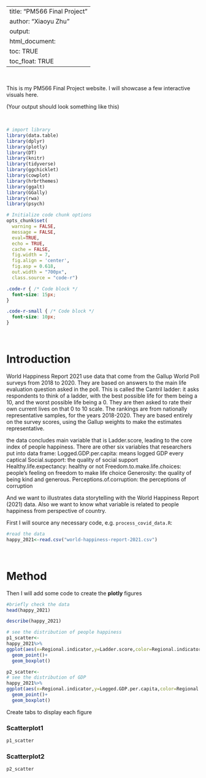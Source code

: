 
---
title: "PM566 Final Project"
author: "Xiaoyu Zhu"
output: 
    html_document:
        toc: TRUE
        toc_float: TRUE
---

<br>

This is my PM566 Final Project website. I will showcase a few interactive visuals here.

(Your output should look something like this)

<br>

```r
# import library
library(data.table)
library(dplyr)
library(plotly)
library(DT)
library(knitr)
library(tidyverse) 
library(ggchicklet)
library(cowplot)
library(hrbrthemes)
library(ggalt)
library(GGally)
library(rwa)
library(psych)

# Initialize code chunk options
opts_chunk$set(
  warning = FALSE,
  message = FALSE,
  eval=TRUE,
  echo = TRUE,
  cache = FALSE,
  fig.width = 7, 
  fig.align = 'center',
  fig.asp = 0.618,
  out.width = "700px",
  class.source = "code-r")
```

```css
.code-r { /* Code block */
  font-size: 15px;
}

.code-r-small { /* Code block */
  font-size: 10px;
}
```

<br>

# Introduction


World Happiness Report 2021 use data that come from the Gallup World Poll surveys from 2018 to 2020. They are based on answers to the main life evaluation question asked in the poll. This is called the Cantril ladder: it asks respondents to think of a ladder, with the best possible life for them being a 10, and the worst possible life being a 0. They are then asked to rate their own current lives on that 0 to 10 scale. The rankings are from nationally representative samples, for the years 2018-2020. They are based entirely on the survey scores, using the Gallup weights to make the estimates representative. 

the data concludes main variable that is Ladder.score, leading to the core index of people happiness. There are other six variables that researchers put into data frame:
Logged.GDP.per.capita: means logged GDP every captical
Social.support: the quality of social support 
Healthy.life.expectancy: healthy or not
Freedom.to.make.life.choices: people's feeling on freedom to make life choice
Generosity: the quality of being kind and generous.
Perceptions.of.corruption: the perceptions of corruption

And we want to illustrates data storytelling with the World Happiness Report (2021) data. Also we want to know what variable is related to people happiness from perspective of country.


First I will source any necessary code, e.g. `process_covid_data.R`:

```r
#read the data
happy_2021<-read.csv("world-happiness-report-2021.csv")

```

<br>

# Method

Then I will add some code to create the **plotly** figures
```r
#briefly check the data
head(happy_2021)
```

```r
describe(happy_2021)
```

```r
# see the distribution of people happiness
p1_scatter<-
happy_2021%>%
ggplot(aes(x=Regional.indicator,y=Ladder.score,color=Regional.indicator))+
  geom_point()+
  geom_boxplot()
```

```r
p2_scatter<-
# see the distribution of GDP
happy_2021%>%
ggplot(aes(x=Regional.indicator,y=Logged.GDP.per.capita,color=Regional.indicator))+
  geom_point()+
  geom_boxplot()
```

Create tabs to display each figure

### Scatterplot1

```r
p1_scatter
```

### Scatterplot2

```r
p2_scatter
```


<br>
<br>